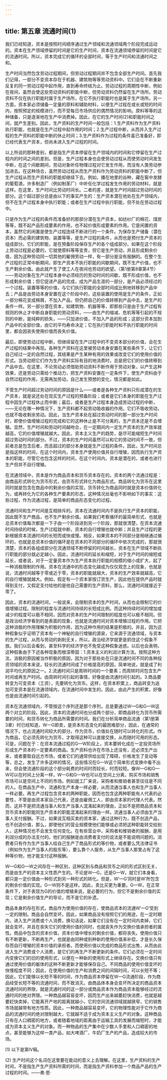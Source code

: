 ```yaml
---
---
---
```

title: 第五章 流通时间(1)
---



我们已经知道，资本是按照时间顺序通过生产领域和流通领域两个阶段完成运动的。资本在生产领域停留的时间是它的生产时间，资本在流通领域停留的时间是它的流通时间。所以，资本完成它的循环的全部时间，等于生产时间和流通时间之和。

生产时间当然包含劳动过程期间，但劳动过程期间并不包含全部生产时间。首先我们记得，一部分不变资本存在于机器、建筑物等等劳动资料中。它们会在不断重新反复的同一劳动过程中起作用，直到寿命终结为止。劳动过程的周期性中断，例如在夜间，虽然会使这些劳动资料的职能中断，但劳动资料仍然留在生产场所。劳动资料不仅在执行职能时属于生产场所，在它不执行职能时也是属于生产场所。另一方面，资本家必须储备一定量的原料和辅助材料，以便生产过程在或长或短的时间内，按照预定的规模进行，而不受每日市场供应的偶然情况的影响。原料等等的这种储备，只是逐渐地在生产中消费掉。因此，在它的生产时间(2)和职能时间之间，就产生差别。因此，生产资料的生产时间一般包括：1.生产资料作为生产资料执行职能，也就是在生产过程中起作用的时间；2.生产过程中断，从而并入生产过程的生产资料的职能中断的休止时间；3.生产资料作为过程的条件虽已准备好，即已经代表生产资本，但尚未进入生产过程的时间。

以上所说的那种差别，都是指生产资本停留在生产领域内的时间和它停留在生产过程内的时间之间的差别。但是，生产过程本身也会使劳动过程从而使劳动时间发生中断，在这个间歇期间，劳动对象听任物理过程对它发生作用，而没有人类劳动参加进去。在这种场合，虽然劳动过程从而生产资料作为劳动资料的职能中断了，但生产过程从而生产资料的职能却继续下去。例如，播在地里的谷种，藏在窖中发酵的葡萄酒，许多制造厂（例如制革厂）中听任化学过程发生作用的劳动材料，就是这样。在这里，生产时间比劳动时间长。二者的差，就是生产时间超过劳动时间的部分。这个超过部分总是由以下的事实产生的：生产资本潜在地处在生产领域内，但不在生产过程本身中执行职能；或者在生产过程中执行职能，但不处在劳动过程中。

只是作为生产过程的条件而准备好的那部分潜在生产资本，如纺纱厂的棉花、煤炭等等，既不起产品形成要素的作用，也不起价值形成要素的作用。它是闲置的资本，虽然它的闲置是使生产过程连续不断进行的一个条件。为保存生产储备（潜在资本）而必需的建筑物、装置等等，是生产过程的条件，从而也是预付生产资本的组成部分。它们的职能，是在预备阶段保存生产的各个组成部分。如果在这个阶段上劳动过程是必要的，它就使原料等等变贵，但它是生产劳动，并且形成剩余价值，因为这种劳动同一切其他的雇佣劳动一样，有一部分是没有报酬的。在整个生产过程的正常中断期间，即生产资本不执行职能的间歇期间，既不生产价值，也不生产剩余价值。由此就产生了使工人在夜间也劳动的欲望。（第1册第8章第4节）——劳动对象在生产过程本身中必须经历的劳动时间的间歇，既不形成价值，也不形成剩余价值；但它促进产品的完成，成为产品生涯的一部分，是产品必须经过的一个过程。装置等等的价值，与它们执行职能的全部时间成比例地转移到产品中去；产品是由劳动本身安置在这个阶段中的，这些装置的使用是生产的条件，正如一部分棉花变成棉屑，不加入产品，但仍把自己的价值转移到产品中去，是生产的条件一样。另一部分潜在资本，如建筑物、机器等等，即那些只是由于生产过程有规则的休止才中断自身职能的劳动资料，——由生产的缩减、危机等等引起的不规则的中断，是纯粹的损失，——只加进价值，不加入产品的形成；这部分资本加到产品中的全部价值，由它的平均寿命决定；它在执行职能时和不执行职能的时间里，都会因丧失使用价值而丧失价值。

最后，即使劳动过程中断，但继续留在生产过程中的不变资本部分的价值，会在生产过程的结果中再现。各种生产资料在这里被劳动本身安置在某些条件下，让它们自己经过一定的自然过程，其结果是产生某种有用的效果或改变它们的使用价值的形式。当劳动把它们作为生产资料实际有目的地消费时，总是把它们的价值转移到产品中去。在这里，不论劳动必须借助劳动资料不断作用于劳动对象，以产生这种效果，还是劳动只需给个推动力，把生产资料安置在一定条件下，使生产资料由于自然过程的作用，无需再加劳动，自己发生预想的变化，情况都是如此。

不管生产时间超过劳动时间的原因是什么——或者是各种生产资料只形成潜在的生产资本，就是说还处在现实生产过程的预备阶段；或者是它们本身的职能在生产过程中因生产过程休止而中断；最后，或者是生产过程本身造成劳动过程的中断，——无论在哪一种情况下，生产资料都不起劳动吸收器的作用。它们不吸收劳动，也就不吸收剩余劳动。因此，当生产资本处在超过劳动时间的那一部分生产时间时，即使价值增殖过程的完成和它的这种休止是不可分离的，生产资本还是不会增殖。显然，生产时间和劳动时间越吻合，在一定期间内一定生产资本的生产效率就越高，它的价值增殖就越大。因此，资本主义生产的趋势，是尽可能缩短生产时间超过劳动时间的部分。不过，资本的生产时间虽然可以和它的劳动时间不一致，但前者总是包含后者，而且超过的部分本身就是生产过程的条件。因此，生产时间总是指这样的时间，在这个时间内，资本生产使用价值并自行增殖，因而执行生产资本的职能，尽管它也包含这样的时间，在这个时间内，资本是潜在的，或者也进行生产但并不自行增殖。

在流通领域中，资本是作为商品资本和货币资本存在的。资本的两个流通过程是：由商品形式转化为货币形式，由货币形式转化为商品形式。商品转化为货币在这里同时就是包含在商品中的剩余价值的实现，货币转化为商品同时就是资本价值转化为，或再转化为它的各种生产要素的形态，这种情况丝毫也不影响如下的事实：这些过程，作为流通过程，是简单的商品形态变化的过程。

流通时间和生产时间是互相排斥的。资本在流通时间内不是执行生产资本的职能，因此既不生产商品，也不生产剩余价值。如果我们考察循环的最简单形式，也就是总资本价值每次都是一下子由一个阶段进到另一个阶段，那就很清楚，在资本流通时间持续的时候，生产过程就中断，资本的自行增殖也就中断；并且生产过程的更新根据资本流通时间的长短而或快或慢。相反，如果资本的不同部分是相继通过循环的，也就是总资本价值的循环是在资本的不同部分的循环中依次完成的，那就很清楚，资本的各组成部分在流通领域不断停留的时间越长，资本在生产领域不断执行职能的部分就必定越小。因此，流通时间的延长和缩短，对于生产时间的缩短或延长，或者说，对于一定量资本作为生产资本执行职能的规模的缩小或扩大，起了一种消极限制的作用。资本在流通中的形态变化越成为仅仅观念上的现象，也就是说，流通时间越等于零或近于零，资本的职能就越大，资本的生产效率就越高，它的自行增殖就越大。例如，假定有一个资本家按订货生产，因此他在提供产品时就得到支付，又假定支付给他的是他自己需要的生产资料，那么，流通时间就接近于零了。

因此，资本的流通时间，一般说来，会限制资本的生产时间，从而也会限制它的价值增殖过程。限制的程度与流通时间持续的长短成比例。而这种持续时间的增加或减少的程度可以极不相同，因而对资本的生产时间限制的程度也可以极不相同。但是政治经济学看到的是表面的现象，也就是流通时间对资本增殖过程的作用。它把这种消极的作用理解为积极的作用，因为这种作用的结果是积极的。并且，因为这种假象似乎证明了资本有一个神秘的自行增殖的源泉，它来源于流通领域，与资本的生产过程，从而与劳动的剥削无关，所以，政治经济学就更是抓住这个假象不放。我们以后会看到，甚至科学的经济学也不免受这种假象迷惑。以后也会表明，这种假象由于下述各种现象而根深蒂固：1.资本主义的利润计算方法。按照这种方法，消极的原因被当作积极的原因，因为对于那些处在只是流通时间不同的各种投资领域的资本来说，较长的流通时间成了价格提高的原因，简单地说，就是成了利润平均化的原因之一。2.流通时间只是周转时间的一个要素；而周转时间包含生产时间或再生产时间。由周转时间引起的事情，好像是由流通时间引起的。3.商品要转变为可变资本（工资），先要转化为货币。这样，在资本积累上，商品转变为追加可变资本是在流通领域内，在流通时间中发生的。因此，由此产生的积累，好像也是由流通时间引起的。

资本在流通领域内，不管按这个序列还是那个序列，总是要通过W—G和G—W这两个对立的阶段。因此，资本的流通时间也分成两个部分，即商品转化为货币所需要的时间，和货币转化为商品所需要的时间。我们在分析简单商品流通（第1册第3章）时已经知道，W—G即卖，是资本形态变化的最困难部分，因此，在通常的情况下，也占流通时间较大的部分。作为货币，价值处在随时可以转化的形式。作为商品，它必须先转化为货币，才取得这种可以直接交换，从而随时可用的形态。可是，问题在于：在资本流通过程的G—W阶段上，资本要转化成在一定投资场所形成生产资本的一定要素的商品。生产资料也许在市场上还没有，还必须生产出来，或者要取自远方市场，或者它们的通常供给出现了障碍，价格发生了变动等等，总之，发生了许多这样的情况，这些情况在G—W这个简单形式变换中看不出来，但会使流通阶段的这个部分耗费的时间时而较长，时而较短。像W—G和G—W可以在时间上分离一样，W—G和G—W也可以在空间上分离，购买市场和销售市场可以是空间上不同的市场。例如就工厂来说，采购者和推销者甚至往往是不同的人。在商品生产中，流通和生产本身一样必要，从而流通当事人也和生产当事人一样必要。再生产过程包含资本的两种职能，因而也包含这两种职能有人代表的必要性，不管是由资本家自己代表，还是由雇佣工人，即由资本家的代理人代表。然而，这并不是把流通当事人和生产当事人混淆起来的理由，正如不是把商品资本和货币资本的职能同生产资本的职能混淆起来的理由一样。流通当事人必须由生产当事人支付报酬。不过，如果说互相买卖的资本家，通过这种行为，既不创造产品，也不创造价值，那么，即使他们的营业规模使他们能够或必须把这种职能转交给别人，这种情况也不会发生任何变化。在有些营业中，采购者和推销者的报酬，是用利润分成的办法支付的。他们的报酬是由消费者支付的说法是不能说明问题的。消费者只有作为生产当事人给自己生产了商品形式的等价物，或者要么凭法律证书（例如作为生产当事人的股东等），要么靠个人服务，从生产当事人那里占有了这种等价物，他才能支付这种报酬。

W—G和G—W之间存在一种区别，这种区别与商品和货币之间的形式区别无关，而是由生产的资本主义性质产生的。不论是W—G，还是G—W，就它们本身看，都只是一定价值由一种形式到另一种形式的转化。但是，W′—G′同时是W′所包含的剩余价值的实现。G—W则不是这样。因此，卖比买更为重要。G—W，在正常条件下，对于表现为G的价值的增殖来说，是必要的行为，但它不是剩余价值的实现；它是剩余价值生产的导论，而不是它的补遗。

商品本身的存在形式，商品作为使用价值的存在，使商品资本的流通W′—G′受到一定的限制。商品会自然变坏。因此，如果商品没有按照它们的用途，在一定时期内，进入生产消费或个人消费，换句话说，如果它们没有在一定时间内卖掉，它们就会变坏，并且在丧失它们的使用价值的同时，也就丧失作为交换价值承担者的属性。商品中包含的资本价值，资本价值中增长的剩余价值，都将丧失。使用价值只有不断更新，不断再生产，也就是由同种或别种新的使用价值来补偿，才是长久保存而自行增殖的资本价值的承担者。而使用价值以完成的商品形式出售，从而由此进入生产消费或个人消费，是它们的再生产不断更新的条件。它们必须在一定时间内变换它们的旧的使用形式，以便在一种新的使用形式上继续存在。交换价值只有通过使用价值的躯体的这种不断更新才能够保存自己。不同商品的使用价值变坏的快慢程度不同；因此，在使用价值的生产和消费之间的间隔时间，可以长短不等；因此，它们能够以长短不等的时间，作为商品资本停留在W—G流通阶段，作为商品经受长短不等的流通时间，而不致消灭。由商品体本身会变坏所决定的商品资本流通时间的界限，就是流通时间的这一部分或商品资本作为商品资本能够经过的流通时间的绝对界限。一种商品越容易变坏，因而生产出来越要赶快消费，也就是越要赶快卖掉，它能离开产地的距离就越小，它的空间流通领域就越狭窄，它的销售市场就越带有地方性质。因此，一种商品越容易变坏，它的物理性能对于它作为商品的流通时间的绝对限制越大，它就越不适于成为资本主义生产的对象。这种商品只有在人口稠密的地方，或者随着地域的距离由于运输工具的发展而缩短时，才能成为资本主义生产的对象。而一种物品的生产集中在少数人手里和人口稠密的地点，甚至能够为这样一类产品，如大啤酒厂、牛奶厂生产的产品，造成较大的市场。

(1) 以下是第Ⅳ稿。

(2) 生产时间这个名词在这里要在能动的意义上去理解。在这里，生产资料的生产时间，不是指生产生产资料所需的时间，而是指生产资料参加一个商品产品的生产过程的时间。——弗·恩·